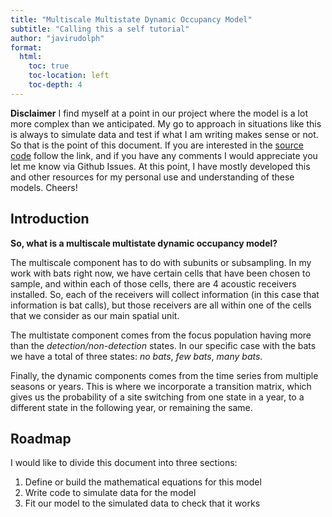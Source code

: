 ```yaml
---
title: "Multiscale Multistate Dynamic Occupancy Model"
subtitle: "Calling this a self tutorial"
author: "javirudolph"
format:
  html:
    toc: true
    toc-location: left
    toc-depth: 4
---
```


**Disclaimer** I find myself at a point in our project where the model is a lot more complex than we anticipated. My go to approach in situations like this is always to simulate data and test if what I am writing makes sense or not. So that is the point of this document. If you are interested in the [source code]() follow the link, and if you have any comments I would appreciate you let me know via Github Issues. At this point, I have mostly developed this and other resources for my personal use and understanding of these models. Cheers!

## Introduction

**So, what is a multiscale multistate dynamic occupancy model?**

The multiscale component has to do with subunits or subsampling. In my work with bats right now, we have certain cells that have been chosen to sample, and within each of those cells, there are 4 acoustic receivers installed. So, each of the receivers will collect information (in this case that information is bat calls), but those receivers are all within one of the cells that we consider as our main spatial unit. 

The multistate component comes from the focus population having more than the *detection/non-detection* states. In our specific case with the bats we have a total of three states: *no bats*, *few bats*, *many bats*. 

Finally, the dynamic components comes from the time series from multiple seasons or years. This is where we incorporate a transition matrix, which gives us the probability of a site switching from one state in a year, to a different state in the following year, or remaining the same. 

## Roadmap 
I would like to divide this document into three sections: 

1.    Define or build the mathematical equations for this model
1.    Write code to simulate data for the model
1.    Fit our model to the simulated data to check that it works 



